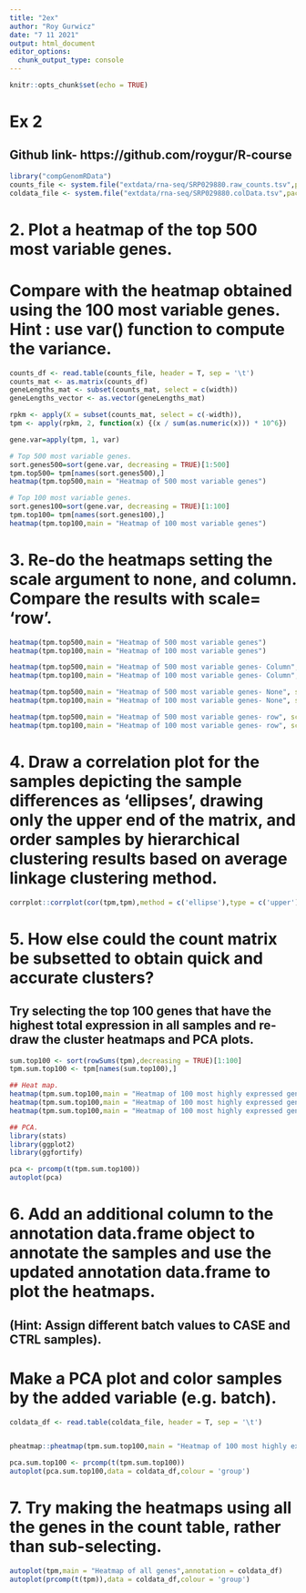 ```yaml
---
title: "2ex"
author: "Roy Gurwicz"
date: "7 11 2021"
output: html_document
editor_options: 
  chunk_output_type: console
---
```


```r
knitr::opts_chunk$set(echo = TRUE)
```

# Ex 2
## Github link- https://github.com/roygur/R-course
```r
library("compGenomRData")
counts_file <- system.file("extdata/rna-seq/SRP029880.raw_counts.tsv",package = "compGenomRData")
coldata_file <- system.file("extdata/rna-seq/SRP029880.colData.tsv",package = "compGenomRData")
```

# 2. Plot a heatmap of the top 500 most variable genes. 
# Compare with the heatmap obtained using the 100 most variable genes. Hint : use var() function to compute the variance.
```r
counts_df <- read.table(counts_file, header = T, sep = '\t')
counts_mat <- as.matrix(counts_df)
geneLengths_mat <- subset(counts_mat, select = c(width))
geneLengths_vector <- as.vector(geneLengths_mat)

rpkm <- apply(X = subset(counts_mat, select = c(-width)),              MARGIN = 2,FUN = function(x) {(x*10^9)/(geneLengths_vector* sum(as.numeric(x)))})
tpm <- apply(rpkm, 2, function(x) {(x / sum(as.numeric(x))) * 10^6})

gene.var=apply(tpm, 1, var)

# Top 500 most variable genes.
sort.genes500=sort(gene.var, decreasing = TRUE)[1:500]
tpm.top500= tpm[names(sort.genes500),]
heatmap(tpm.top500,main = "Heatmap of 500 most variable genes")

# Top 100 most variable genes.
sort.genes100=sort(gene.var, decreasing = TRUE)[1:100]
tpm.top100= tpm[names(sort.genes100),]
heatmap(tpm.top100,main = "Heatmap of 100 most variable genes")
```

 
# 3. Re-do the heatmaps setting the scale argument to none, and column. Compare the results with scale= 'row'.
```r
heatmap(tpm.top500,main = "Heatmap of 500 most variable genes")
heatmap(tpm.top100,main = "Heatmap of 100 most variable genes")

heatmap(tpm.top500,main = "Heatmap of 500 most variable genes- Column", scale = c("column"))
heatmap(tpm.top100,main = "Heatmap of 100 most variable genes- Column", scale = c("column"))

heatmap(tpm.top500,main = "Heatmap of 500 most variable genes- None", scale = c("none"))
heatmap(tpm.top100,main = "Heatmap of 100 most variable genes- None", scale = c("none"))

heatmap(tpm.top500,main = "Heatmap of 500 most variable genes- row", scale = c("row"))
heatmap(tpm.top100,main = "Heatmap of 100 most variable genes- row", scale = c("row"))
```

# 4. Draw a correlation plot for the samples depicting the sample differences as ‘ellipses’, drawing only the upper end of the matrix, and order samples by hierarchical clustering results based on average linkage clustering method.

```r
corrplot::corrplot(cor(tpm,tpm),method = c('ellipse'),type = c('upper'),order = c('hclust'),hclust.method = c('average'))
```
 
# 5. How else could the count matrix be subsetted to obtain quick and accurate clusters? 
## Try selecting the top 100 genes that have the highest total expression in all samples and re-draw the cluster heatmaps and PCA plots.
```r
sum.top100 <- sort(rowSums(tpm),decreasing = TRUE)[1:100]
tpm.sum.top100 <- tpm[names(sum.top100),]

## Heat map.
heatmap(tpm.sum.top100,main = "Heatmap of 100 most highly expressed genes", scale = c("row"))
heatmap(tpm.sum.top100,main = "Heatmap of 100 most highly expressed genes", scale = c("column"))
heatmap(tpm.sum.top100,main = "Heatmap of 100 most highly expressed genes", scale = c("none"))

## PCA.
library(stats)
library(ggplot2)
library(ggfortify)

pca <- prcomp(t(tpm.sum.top100))
autoplot(pca)
```


# 6. Add an additional column to the annotation data.frame object to annotate the samples and use the updated annotation data.frame to plot the heatmaps. 
## (Hint: Assign different batch values to CASE and CTRL samples). 
# Make a PCA plot and color samples by the added variable (e.g. batch).
```r
coldata_df <- read.table(coldata_file, header = T, sep = '\t')


pheatmap::pheatmap(tpm.sum.top100,main = "Heatmap of 100 most highly expressed genes",annotation = coldata_df)

pca.sum.top100 <- prcomp(t(tpm.sum.top100))
autoplot(pca.sum.top100,data = coldata_df,colour = 'group')
```

# 7. Try making the heatmaps using all the genes in the count table, rather than sub-selecting.
```r
autoplot(tpm,main = "Heatmap of all genes",annotation = coldata_df)
autoplot(prcomp(t(tpm)),data = coldata_df,colour = 'group')
```

